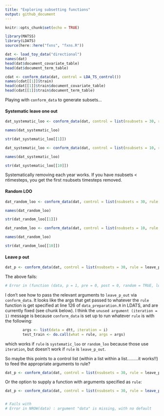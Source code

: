 ```yaml
---
title: "Exploring subsetting functions"
output: github_document
---
```


```r
knitr::opts_chunk$set(echo = TRUE)
```

```r
library(MATSS)
library(LDATS)
source(here::here("fxns", "fxns.R"))

dat <- load_toy_data("directional")
names(dat)
head(dat$document_covariate_table)
head(dat$document_term_table)

cdat <- conform_data(dat, control = LDA_TS_control())
names(cdat[[1]]$train)
head(cdat[[1]]$train$document_covariate_table)
head(cdat[[1]]$train$document_term_table)

```

Playing with `conform_data` to generate subsets...


#### Systematic leave one out
```r

dat_systematic_loo <- conform_data(dat, control = list(nsubsets = 30, rule = systematic_loo))

names(dat_systematic_loo)

str(dat_systematic_loo[[1]])

dat_systematic_loo <- conform_data(dat, control = list(nsubsets = 10, rule = systematic_loo))

names(dat_systematic_loo)

str(dat_systematic_loo[[10]])

```

Systematically removing each year works. If you have nsubsets < ntimesteps, you get the first nsubsets timesteps removed.

#### Random LOO
```r

dat_random_loo <- conform_data(dat, control = list(nsubsets = 30, rule = random_loo))

names(dat_random_loo)

str(dat_random_loo[[1]])

dat_random_loo <- conform_data(dat, control = list(nsubsets = 10, rule = random_loo))

names(dat_random_loo)

str(dat_random_loo[[10]])


```

#### Leave p out

```r

dat_p <- conform_data(dat, control = list(nsubsets = 30, rule = leave_p_out))


```

The above fails:

```r
# Error in (function (data, p = 1, pre = 0, post = 0, random = TRUE, locations = NULL)  : unused argument (iteration = 1)
```

I don't see how to pass the relevant arguments to `leave_p_out` via `conform_data`. It looks like the args that get passed to whatever the `rule` function is get specified at line 126 of `data_preparation.R` in LDATS, and are currently fixed (see chunk below). I think the ```unused argument (iteration = 1)``` message is because `conform_data` is set up to run whatever `rule` is with the following:

```r
        args <- list(data = dtt, iteration = i)
        test_train <- do.call(what = rule, args = args)
```

which works if `rule` is `systematic_loo` or `random_loo` because those use `iteration`, but doesn't work if `rule` is `leave_p_out`. 

So maybe this points to a control list (within a list within a list.........it works!!) to feed the appropriate arguments to rule? 

```r

dat_p <- conform_data(dat, control = list(nsubsets = 30, rule = leave_p_out, rule_args = list(p = 1, pre = 1, post = 1, random = T)))

```

Or the option to supply a function with arguments specified as `rule`: 

```r
dat_p <- conform_data(dat, control = list(nsubsets = 30, rule = leave_p_out(p = 1, pre = 1, post = 1, random = T)))


# Fails with
# Error in NROW(data) : argument "data" is missing, with no default

```
